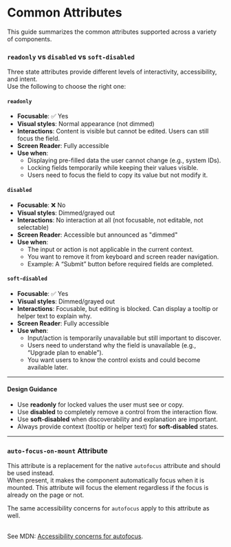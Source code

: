 # Common Attributes

This guide summarizes the common attributes supported across a variety of
components.

### `readonly` vs `disabled` vs `soft-disabled`

Three state attributes provide different levels of interactivity, accessibility, and intent.  
Use the following to choose the right one:

#### `readonly`
- **Focusable**: ✅ Yes
- **Visual styles**: Normal appearance (not dimmed)
- **Interactions**: Content is visible but cannot be edited. Users can still focus the field.
- **Screen Reader**: Fully accessible
- **Use when**:
  - Displaying pre-filled data the user cannot change (e.g., system IDs).
  - Locking fields temporarily while keeping their values visible.
  - Users need to focus the field to copy its value but not modify it.

#### `disabled`
- **Focusable**: ❌ No
- **Visual styles**: Dimmed/grayed out
- **Interactions**: No interaction at all (not focusable, not editable, not selectable)
- **Screen Reader**: Accessible but announced as "dimmed"
- **Use when**:
  - The input or action is not applicable in the current context.
  - You want to remove it from keyboard and screen reader navigation.
  - Example: A “Submit” button before required fields are completed.

#### `soft-disabled`
- **Focusable**: ✅ Yes
- **Visual styles**: Dimmed/grayed out
- **Interactions**: Focusable, but editing is blocked. Can display a tooltip or helper text to explain why.
- **Screen Reader**: Fully accessible
- **Use when**:
  - Input/action is temporarily unavailable but still important to discover.
  - Users need to understand why the field is unavailable (e.g., “Upgrade plan to enable”).
  - You want users to know the control exists and could become available later.

---

#### Design Guidance
- Use **readonly** for locked values the user must see or copy.  
- Use **disabled** to completely remove a control from the interaction flow.  
- Use **soft-disabled** when discoverability and explanation are important.  
- Always provide context (tooltip or helper text) for **soft-disabled** states.   

---

### `auto-focus-on-mount` Attribute

This attribute is a replacement for the native `autofocus` attribute and should
be used instead.<br/> When present, it makes the component automatically focus
when it is mounted. This attribute will focus the element regardless if the
focus is already on the page or not.

The same accessibility concerns for `autofocus` apply to this attribute as well.

<br /> See MDN: [Accessibility concerns for
autofocus](https://developer.mozilla.org/en-US/docs/Web/HTML/Reference/Global_attributes/autofocus#accessibility_concerns).
